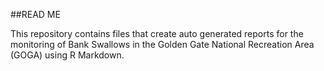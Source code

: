 ##READ ME

This repository contains files that create auto generated reports for the monitoring
of Bank Swallows in the Golden Gate National Recreation Area (GOGA) using R Markdown.
